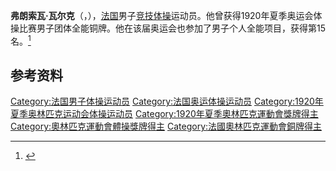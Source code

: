 {{NoteTA|G1=Sports}}
'''弗朗索瓦·瓦尔克'''（{{lang-fr|François Walker}}，{{bd|？||？}}），[[法国|法国]]男子[[竞技体操|竞技体操]]运动员。他曾获得1920年夏季奥运会体操比赛男子团体全能铜牌。他在该届奥运会也参加了男子个人全能项目，获得第15名。<ref>{{Cite web|title=François WALKER|url=https://www.olympic.org/francois-walker|accessdate=2021-03-25|work=International Olympic Committee|archive-date=2021-01-19|archive-url=https://web.archive.org/web/20210119030226/https://www.olympic.org/francois-walker|dead-url=no}}</ref>

== 参考资料 ==
{{reflist}}

{{Authority control}}
{{DEFAULTSORT:Walker, François}}
[[Category:法国男子体操运动员|Category:法国男子体操运动员]]
[[Category:法国奥运体操运动员|Category:法国奥运体操运动员]]
[[Category:1920年夏季奥林匹克运动会体操运动员|Category:1920年夏季奥林匹克运动会体操运动员]]
[[Category:1920年夏季奧林匹克運動會獎牌得主|Category:1920年夏季奧林匹克運動會獎牌得主]]
[[Category:奧林匹克運動會體操獎牌得主|Category:奧林匹克運動會體操獎牌得主]]
[[Category:法國奧林匹克運動會銅牌得主|Category:法國奧林匹克運動會銅牌得主]]